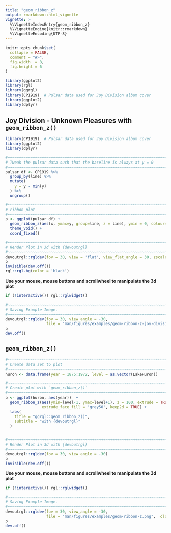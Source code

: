 ```yaml
---
title: "geom_ribbon_z"
output: rmarkdown::html_vignette
vignette: >
  %\VignetteIndexEntry{geom_ribbon_z}
  %\VignetteEngine{knitr::rmarkdown}
  %\VignetteEncoding{UTF-8}
---
```


```r
knitr::opts_chunk$set(
  collapse = FALSE,
  comment = "#>",
  fig.width  = 8,
  fig.height = 6
)
```

```r
library(ggplot2)
library(rgl)
library(ggrgl)
library(CP1919)  # Pulsar data used for Joy Division album cover
library(ggplot2)
library(dplyr)
```





Joy Division - Unknown Pleasures with `geom_ribbon_z()`
-----------------------------------------------------------------------------

```r
library(CP1919)  # Pulsar data used for Joy Division album cover
library(ggplot2)
library(dplyr)

#~~~~~~~~~~~~~~~~~~~~~~~~~~~~~~~~~~~~~~~~~~~~~~~~~~~~~~~~~~~~~~~~~~~~~~~~~~~~
# Tweak the pulsar data such that the baseline is always at y = 0
#~~~~~~~~~~~~~~~~~~~~~~~~~~~~~~~~~~~~~~~~~~~~~~~~~~~~~~~~~~~~~~~~~~~~~~~~~~~~
pulsar_df <- CP1919 %>%
  group_by(line) %>%
  mutate(
    y = y - min(y)
  ) %>%
  ungroup()

#~~~~~~~~~~~~~~~~~~~~~~~~~~~~~~~~~~~~~~~~~~~~~~~~~~~~~~~~~~~~~~~~~~~~~~~~~~~~
# ribbon plot
#~~~~~~~~~~~~~~~~~~~~~~~~~~~~~~~~~~~~~~~~~~~~~~~~~~~~~~~~~~~~~~~~~~~~~~~~~~~~
p <- ggplot(pulsar_df) +
  geom_ribbon_z(aes(x, ymax=y, group=line, z = line), ymin = 0, colour='white') +
  theme_void() + 
  coord_fixed()

#~~~~~~~~~~~~~~~~~~~~~~~~~~~~~~~~~~~~~~~~~~~~~~~~~~~~~~~~~~~~~~~~~~~~~~~~~~~~
# Render Plot in 3d with {devoutrgl}
#~~~~~~~~~~~~~~~~~~~~~~~~~~~~~~~~~~~~~~~~~~~~~~~~~~~~~~~~~~~~~~~~~~~~~~~~~~~~
devoutrgl::rgldev(fov = 30, view = 'flat', view_flat_angle = 30, zscale = 4)
p
invisible(dev.off())
rgl::rgl.bg(color = 'black')
```



**Use your mouse, mouse buttons and scrollwheel to manipulate the 3d plot**

```r
if (!interactive()) rgl::rglwidget()
```





```r
#~~~~~~~~~~~~~~~~~~~~~~~~~~~~~~~~~~~~~~~~~~~~~~~~~~~~~~~~~~~~~~~~~~~~~~~~~~~~~
# Saving Example Image.
#~~~~~~~~~~~~~~~~~~~~~~~~~~~~~~~~~~~~~~~~~~~~~~~~~~~~~~~~~~~~~~~~~~~~~~~~~~~~~
devoutrgl::rgldev(fov = 30, view_angle = -30, 
                  file = "man/figures/examples/geom-ribbon-z-joy-division.png",  close_window = TRUE, dpi = 200)
p
dev.off()
```




`geom_ribbon_z()`
-----------------------------------------------------------------------------

```r
#~~~~~~~~~~~~~~~~~~~~~~~~~~~~~~~~~~~~~~~~~~~~~~~~~~~~~~~~~~~~~~~~~~~~~~~~~~~~
# Create data set to plot
#~~~~~~~~~~~~~~~~~~~~~~~~~~~~~~~~~~~~~~~~~~~~~~~~~~~~~~~~~~~~~~~~~~~~~~~~~~~~
huron <- data.frame(year = 1875:1972, level = as.vector(LakeHuron))

#~~~~~~~~~~~~~~~~~~~~~~~~~~~~~~~~~~~~~~~~~~~~~~~~~~~~~~~~~~~~~~~~~~~~~~~~~~~~
# Create plot with `geom_ribbon_z()`
#~~~~~~~~~~~~~~~~~~~~~~~~~~~~~~~~~~~~~~~~~~~~~~~~~~~~~~~~~~~~~~~~~~~~~~~~~~~~
p <- ggplot(huron, aes(year))  +
  geom_ribbon_z(aes(ymin=level-1, ymax=level+1), z = 100, extrude = TRUE,
                extrude_face_fill = 'grey50', keep2d = TRUE) +
  labs(
    title = "ggrgl::geom_ribbon_z()",
    subtitle = "with {devoutrgl}"
  )


#~~~~~~~~~~~~~~~~~~~~~~~~~~~~~~~~~~~~~~~~~~~~~~~~~~~~~~~~~~~~~~~~~~~~~~~~~~~~
# Render Plot in 3d with {devoutrgl}
#~~~~~~~~~~~~~~~~~~~~~~~~~~~~~~~~~~~~~~~~~~~~~~~~~~~~~~~~~~~~~~~~~~~~~~~~~~~~
devoutrgl::rgldev(fov = 30, view_angle = -30)
p
invisible(dev.off())
```



**Use your mouse, mouse buttons and scrollwheel to manipulate the 3d plot**

```r
if (!interactive()) rgl::rglwidget()
```



```r
#~~~~~~~~~~~~~~~~~~~~~~~~~~~~~~~~~~~~~~~~~~~~~~~~~~~~~~~~~~~~~~~~~~~~~~~~~~~~~
# Saving Example Image.
#~~~~~~~~~~~~~~~~~~~~~~~~~~~~~~~~~~~~~~~~~~~~~~~~~~~~~~~~~~~~~~~~~~~~~~~~~~~~~
devoutrgl::rgldev(fov = 30, view_angle = -30, 
                  file = "man/figures/examples/geom-ribbon-z.png",  close_window = TRUE, dpi = 200)
p
dev.off()
```

